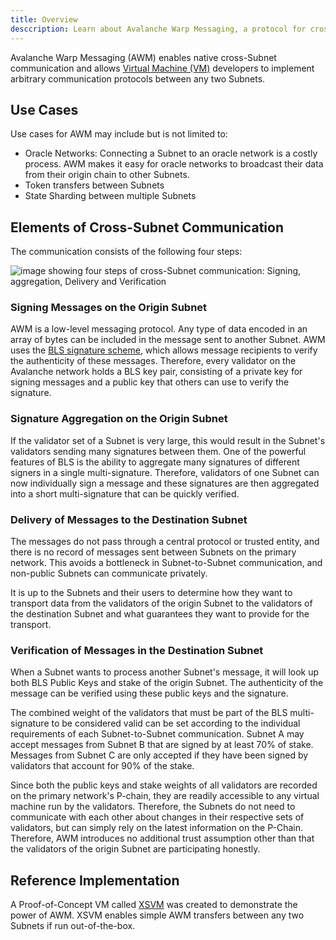 ```yaml
---
title: Overview
desccription: Learn about Avalanche Warp Messaging, a protocol for cross-chain communication.
---
```


Avalanche Warp Messaging (AWM) enables native cross-Subnet communication and allows [Virtual Machine (VM)](/learn/virtual-machines) developers to implement arbitrary communication protocols between any two Subnets.

## Use Cases

Use cases for AWM may include but is not limited to:

- Oracle Networks: Connecting a Subnet to an oracle network is a costly process. AWM makes it easy for oracle networks to broadcast their data from their origin chain to other Subnets.
- Token transfers between Subnets
- State Sharding between multiple Subnets

Elements of Cross-Subnet Communication[​](#elements-of-cross-subnet-communication "Direct link to heading")
-----------------------------------------------------------------------------------------------------------

The communication consists of the following four steps:

![image showing four steps of cross-Subnet communication: Signing, aggregation, Delivery and Verification](/images/warp1.png)

### Signing Messages on the Origin Subnet[​](#signing-messages-on-the-origin-subnet "Direct link to heading")

AWM is a low-level messaging protocol. Any type of data encoded in an array of bytes can be included in the message sent to another Subnet. AWM uses the [BLS signature scheme](https://crypto.stanford.edu/~dabo/pubs/papers/BLSmultisig.html), which allows message recipients to verify the authenticity of these messages. Therefore, every validator on the Avalanche network holds a BLS key pair, consisting of a private key for signing messages and a public key that others can use to verify the signature.

### Signature Aggregation on the Origin Subnet[​](#signature-aggregation-on-the-origin-subnet "Direct link to heading")

If the validator set of a Subnet is very large, this would result in the Subnet's validators sending many signatures between them. One of the powerful features of BLS is the ability to aggregate many signatures of different signers in a single multi-signature. Therefore, validators of one Subnet can now individually sign a message and these signatures are then aggregated into a short multi-signature that can be quickly verified.

### Delivery of Messages to the Destination Subnet[​](#delivery-of-messages-to-the-destination-subnet "Direct link to heading")

The messages do not pass through a central protocol or trusted entity, and there is no record of messages sent between Subnets on the primary network. This avoids a bottleneck in Subnet-to-Subnet communication, and non-public Subnets can communicate privately.

It is up to the Subnets and their users to determine how they want to transport data from the validators of the origin Subnet to the validators of the destination Subnet and what guarantees they want to provide for the transport.

### Verification of Messages in the Destination Subnet[​](#verification-of-messages-in-the-destination-subnet "Direct link to heading")

When a Subnet wants to process another Subnet's message, it will look up both BLS Public Keys and stake of the origin Subnet. The authenticity of the message can be verified using these public keys and the signature.

The combined weight of the validators that must be part of the BLS multi-signature to be considered valid can be set according to the individual requirements of each Subnet-to-Subnet communication. Subnet A may accept messages from Subnet B that are signed by at least 70% of stake. Messages from Subnet C are only accepted if they have been signed by validators that account for 90% of the stake.

Since both the public keys and stake weights of all validators are recorded on the primary network's P-chain, they are readily accessible to any virtual machine run by the validators. Therefore, the Subnets do not need to communicate with each other about changes in their respective sets of validators, but can simply rely on the latest information on the P-Chain. Therefore, AWM introduces no additional trust assumption other than that the validators of the origin Subnet are participating honestly.

Reference Implementation[​](#reference-implementation "Direct link to heading")
-------------------------------------------------------------------------------

A Proof-of-Concept VM called [XSVM](https://github.com/ava-labs/xsvm) was created to demonstrate the power of AWM. XSVM enables simple AWM transfers between any two Subnets if run out-of-the-box.